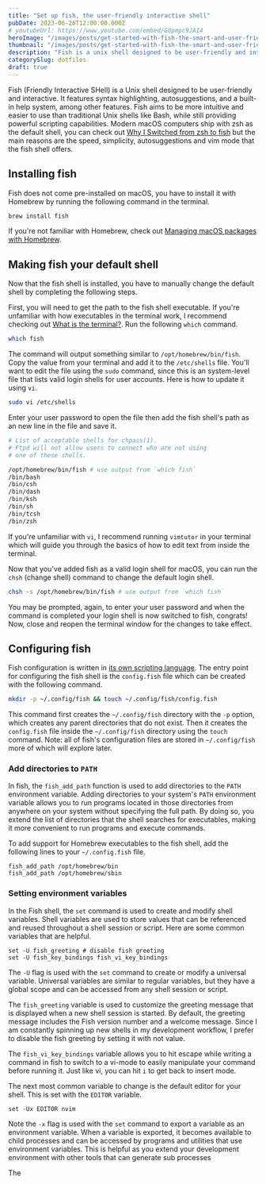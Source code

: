 ```yaml
---
title: "Set up fish, the user-friendly interactive shell"
pubDate: 2023-06-26T12:00:00.000Z
# youtubeUrl: https://www.youtube.com/embed/G0pmpc9JAI4
heroImage: "/images/posts/get-started-with-fish-the-smart-and-user-friendly-shell.jpeg"
thumbnail: "/images/posts/get-started-with-fish-the-smart-and-user-friendly-shell-thumb.jpeg"
description: "Fish is a unix shell designed to be user-friendly and interactive with a rich set of features."
categorySlug: dotfiles
draft: true
---
```


Fish (Friendly Interactive SHell) is a Unix shell designed to be user-friendly and interactive. It features syntax highlighting, autosuggestions, and a built-in help system, among other features. Fish aims to be more intuitive and easier to use than traditional Unix shells like Bash, while still providing powerful scripting capabilities. Modern macOS computers ship with zsh as the default shell, you can check out [Why I Switched from zsh to fish](/posts/why-i-switched-from-zsh-to-fish) but the main reasons are the speed, simplicity, autosuggestions and vim mode that the fish shell offers.

## Installing fish

Fish does not come pre-installed on macOS, you have to install it with Homebrew by running the following command in the terminal.

```sh
brew install fish
```

If you're not familiar with Homebrew, check out [Managing macOS packages with Homebrew](/posts/managing-macos-packages-with-homebrew).

## Making fish your default shell

Now that the fish shell is installed, you have to manually change the default shell by completing the following steps.

First, you will need to get the path to the fish shell executable. If you're unfamiliar with how executables in the terminal work, I recommend checking out [What is the terminal?](/posts/what-is-the-terminal). Run the following `which` command.

```sh
which fish
```

The command will output something similar to `/opt/homebrew/bin/fish`. Copy the value from your terminal and add it to the `/etc/shells` file. You'll want to edit the file using the `sudo` command, since this is an system-level file that lists valid login shells for user accounts. Here is how to update it using `vi`.

```sh
sudo vi /etc/shells
```

Enter your user password to open the file then add the fish shell's path as an new line in the file and save it.

```sh
# List of acceptable shells for chpass(1).
# Ftpd will not allow users to connect who are not using
# one of these shells.

/opt/homebrew/bin/fish # use output from `which fish`
/bin/bash
/bin/csh
/bin/dash
/bin/ksh
/bin/sh
/bin/tcsh
/bin/zsh
```

If you're unfamiliar with `vi`, I recommend running `vimtutor` in your terminal which will guide you through the basics of how to edit text from inside the terminal.

Now that you've added fish as a valid login shell for macOS, you can run the `chsh` (change shell) command to change the default login shell.

```sh
chsh -s /opt/homebrew/bin/fish # use output from `which fish`
```

You may be prompted, again, to enter your user password and when the command is completed your login shell is now switched to fish, congrats! Now, close and reopen the terminal window for the changes to take effect.

## Configuring fish

Fish configuration is written in [its own scripting language](https://fishshell.com/docs/current/language.html#language). The entry point for configuring the fish shell is the `config.fish` file which can be created with the following command.

```sh
mkdir -p ~/.config/fish && touch ~/.config/fish/config.fish
```

This command first creates the `~/.config/fish` directory with the `-p` option, which creates any parent directories that do not exist. Then it creates the `config.fish` file inside the `~/.config/fish` directory using the `touch` command. Note: all of fish's configuration files are stored in `~/.config/fish` more of which will explore later.

### Add directories to `PATH`

In fish, the `fish_add_path` function is used to add directories to the `PATH` environment variable. Adding directories to your system's `PATH` environment variable allows you to run programs located in those directories from anywhere on your system without specifying the full path. By doing so, you extend the list of directories that the shell searches for executables, making it more convenient to run programs and execute commands.

To add support for Homebrew executables to the fish shell, add the following lines to your `~/.config.fish` file.

```fish
fish_add_path /opt/homebrew/bin
fish_add_path /opt/homebrew/sbin
```

### Setting environment variables

In the Fish shell, the `set` command is used to create and modify shell variables. Shell variables are used to store values that can be referenced and reused throughout a shell session or script. Here are some common variables that are helpful.

```fish
set -U fish_greeting # disable fish greeting
set -U fish_key_bindings fish_vi_key_bindings
```

The `-U` flag is used with the `set` command to create or modify a universal variable. Universal variables are similar to regular variables, but they have a global scope and can be accessed from any shell session or script.

The `fish_greeting` variable is used to customize the greeting message that is displayed when a new shell session is started. By default, the greeting message includes the Fish version number and a welcome message. Since I am constantly spinning up new shells in my development workflow, I prefer to disable the fish greeting by setting it with not value.

The `fish_vi_key_bindings` variable allows you to hit escape while writing a command in fish to switch to a vi-mode to easily manipulate your command before running it. Just like vi, you can hit `i` to get back to insert mode.

The next most common variable to change is the default editor for your shell. This is set with the `EDITOR` variable.

```fish
set -Ux EDITOR nvim
```

Note the `-x` flag is used with the `set` command to export a variable as an environment variable. When a variable is exported, it becomes available to child processes and can be accessed by programs and utilities that use environment variables. This is helpful as you extend your development environment with other tools that can generate sub processes

The
